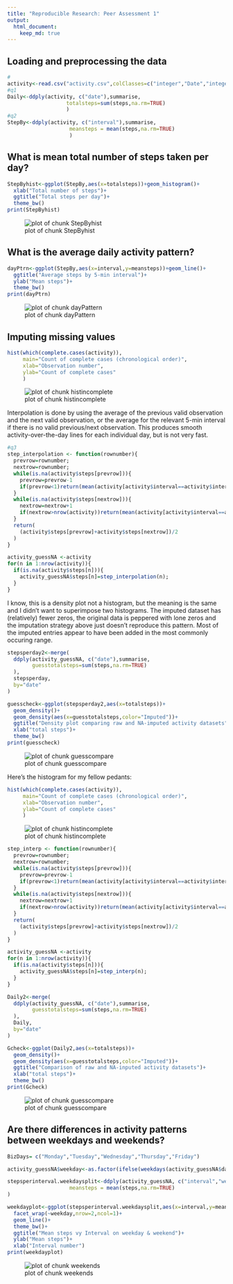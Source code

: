 ```yaml
---
title: "Reproducible Research: Peer Assessment 1"
output: 
  html_document:
    keep_md: true
---
```



## Loading and preprocessing the data

```r
#
activity<-read.csv("activity.csv",colClasses=c("integer","Date","integer"))
#q1
Daily<-ddply(activity, c("date"),summarise,
                   totalsteps=sum(steps,na.rm=TRUE)
                   )
#q2
StepBy<-ddply(activity, c("interval"),summarise,
                    meansteps = mean(steps,na.rm=TRUE)
                    )
```

## What is mean total number of steps taken per day?

```r
StepByhist<-ggplot(StepBy,aes(x=totalsteps))+geom_histogram()+
  xlab("Total number of steps")+
  ggtitle("Total steps per day")+
  theme_bw()
print(StepByhist)
```

![plot of chunk StepByhist](figure/StepByhist.png) 

## What is the average daily activity pattern?
```r
dayPtrn<-ggplot(StepBy,aes(x=interval,y=meansteps))+geom_line()+
  ggtitle("Average steps by 5-min interval")+
  ylab("Mean steps")+
  theme_bw()
print(dayPtrn)
```

![plot of chunk dayPattern](figure/dayPtrn.png) 

## Imputing missing values

```r
hist(which(complete.cases(activity)),
     main="Count of complete cases (chronological order)",
     xlab="Observation number",
     ylab="Count of complete cases"
     )
```

![plot of chunk histincomplete](figure/histincomplete.png) 
 
Interpolation is done by using the average of the previous valid observation and the next valid observation, or the average for the relevant 5-min interval if there is no valid previous/next observation. This produces smooth activity-over-the-day lines for each individual day, but is not very fast.
 

```r
#q3
step_interpolation <- function(rownumber){
  prevrow=rownumber;
  nextrow=rownumber;
  while(is.na(activity$steps[prevrow])){
    prevrow=prevrow-1
    if(prevrow<1)return(mean(activity[activity$interval==activity$interval[rownumber],"steps"],na.rm=TRUE))
  }
  while(is.na(activity$steps[nextrow])){
    nextrow=nextrow+1
    if(nextrow>nrow(activity))return(mean(activity[activity$interval==activity$interval[rownumber],"steps"],na.rm=TRUE))
  }
  return(
    (activity$steps[prevrow]+activity$steps[nextrow])/2
  )
}

activity_guessNA <-activity
for(n in 1:nrow(activity)){
  if(is.na(activity$steps[n])){
    activity_guessNA$steps[n]=step_interpolation(n);
  }
}
```

I know, this is a density plot not a histogram, but the meaning is the same and I didn't want to superimpose two histograms. The imputed dataset has (relatively) fewer zeros, the original data is peppered with lone zeros and the imputation strategy above just doesn't reproduce this pattern. Most of the imputed entries appear to have been added in the most commonly occuring range.


```r
stepsperday2<-merge(
  ddply(activity_guessNA, c("date"),summarise,
        guesstotalsteps=sum(steps,na.rm=TRUE)
  ),
  stepsperday,
  by="date"
)

guesscheck<-ggplot(stepsperday2,aes(x=totalsteps))+
  geom_density()+
  geom_density(aes(x=guesstotalsteps,color="Imputed"))+
  ggtitle("Density plot comparing raw and NA-imputed activity datasets")+
  xlab("total steps")+
  theme_bw()
print(guesscheck)
```

![plot of chunk guesscompare](figure/guesscompare.png) 

Here's the histogram for my fellow pedants:

```r
hist(which(complete.cases(activity)),
     main="Count of complete cases (chronological order)",
     xlab="Observation number",
     ylab="Count of complete cases"
     )
```

![plot of chunk histincomplete](figure/histincomplete.png) 
 

```r
step_interp <- function(rownumber){
  prevrow=rownumber;
  nextrow=rownumber;
  while(is.na(activity$steps[prevrow])){
    prevrow=prevrow-1
    if(prevrow<1)return(mean(activity[activity$interval==activity$interval[rownumber],"steps"],na.rm=TRUE))
  }
  while(is.na(activity$steps[nextrow])){
    nextrow=nextrow+1
    if(nextrow>nrow(activity))return(mean(activity[activity$interval==activity$interval[rownumber],"steps"],na.rm=TRUE))
  }
  return(
    (activity$steps[prevrow]+activity$steps[nextrow])/2
  )
}

activity_guessNA <-activity
for(n in 1:nrow(activity)){
  if(is.na(activity$steps[n])){
    activity_guessNA$steps[n]=step_interp(n);
  }
}
```


```r
Daily2<-merge(
  ddply(activity_guessNA, c("date"),summarise,
        guesstotalsteps=sum(steps,na.rm=TRUE)
  ),
  Daily,
  by="date"
)

Gcheck<-ggplot(Daily2,aes(x=totalsteps))+
  geom_density()+
  geom_density(aes(x=guesstotalsteps,color="Imputed"))+
  ggtitle("Comparison of raw and NA-inputed activity datasets")+
  xlab("total steps")+
  theme_bw()
print(Gcheck)
```

![plot of chunk guesscompare](figure/guesscompare.png) 


## Are there differences in activity patterns between weekdays and weekends?
```r
BizDays= c("Monday","Tuesday","Wednesday","Thursday","Friday")

activity_guessNA$weekday<-as.factor(ifelse(weekdays(activity_guessNA$date)%in%BizDays,"weekday","weekend"))

stepsperinterval.weekdaysplit<-ddply(activity_guessNA, c("interval","weekday"),summarise,
                    meansteps = mean(steps,na.rm=TRUE)
)

weekdayplot<-ggplot(stepsperinterval.weekdaysplit,aes(x=interval,y=meansteps))+
  facet_wrap(~weekday,nrow=2,ncol=1)+
  geom_line()+
  theme_bw()+
  ggtitle("Mean steps vy Interval on weekday & weekend")+
  ylab("Mean steps")+
  xlab("Interval number")
print(weekdayplot)
```

![plot of chunk weekends](figure/weekends.png) 
